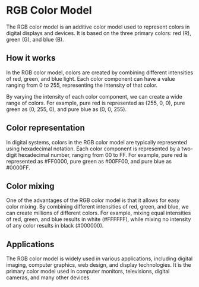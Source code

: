 # RGB Color Model

The RGB color model is an additive color model used to represent colors in digital displays and devices. It is based on the three primary colors: red (R), green (G), and blue (B).

## How it works

In the RGB color model, colors are created by combining different intensities of red, green, and blue light. Each color component can have a value ranging from 0 to 255, representing the intensity of that color.

By varying the intensity of each color component, we can create a wide range of colors. For example, pure red is represented as (255, 0, 0), pure green as (0, 255, 0), and pure blue as (0, 0, 255).

## Color representation

In digital systems, colors in the RGB color model are typically represented using hexadecimal notation. Each color component is represented by a two-digit hexadecimal number, ranging from 00 to FF. For example, pure red is represented as #FF0000, pure green as #00FF00, and pure blue as #0000FF.

## Color mixing

One of the advantages of the RGB color model is that it allows for easy color mixing. By combining different intensities of red, green, and blue, we can create millions of different colors. For example, mixing equal intensities of red, green, and blue results in white (#FFFFFF), while mixing no intensity of any color results in black (#000000).

## Applications

The RGB color model is widely used in various applications, including digital imaging, computer graphics, web design, and display technologies. It is the primary color model used in computer monitors, televisions, digital cameras, and many other devices.

